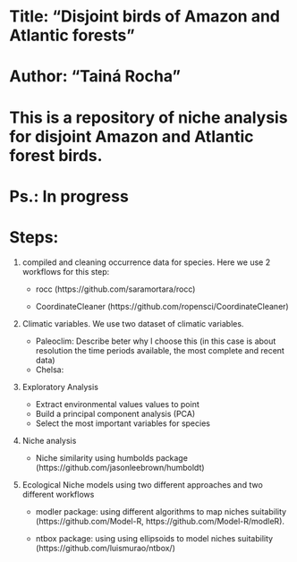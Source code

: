 ###################################################################################
# Title: "Disjoint birds of Amazon and Atlantic forests"
# Author: "Tainá Rocha"
# This is a repository of niche analysis for disjoint Amazon and Atlantic forest birds.
###################################################################################
# Ps.: In progress										

# Steps:

1. compiled and cleaning occurrence data for species. Here we use 2 workflows for this step:

    - rocc (https://github.com/saramortara/rocc)
    
    - CoordinateCleaner (https://github.com/ropensci/CoordinateCleaner)
    
2. Climatic variables. We use two dataset of climatic variables.
 
      - Paleoclim: Describe beter why I choose this (in this case is about resolution the time periods available, the most complete and recent data)
      - Chelsa:  
    
3. Exploratory Analysis 

      - Extract environmental values values to point 
      - Build a principal component analysis (PCA)
      - Select the most important variables for species
      
4. Niche analysis 

      - Niche similarity using humbolds package (https://github.com/jasonleebrown/humboldt)
      
5. Ecological Niche models using two different approaches and two different workflows

      - modler package: using different algorithms to map niches suitability  (https://github.com/Model-R,     https://github.com/Model-R/modleR).
      
      - ntbox package: using using ellipsoids to model niches suitability (https://github.com/luismurao/ntbox/)
     
############################################################################################################################################################      
      
